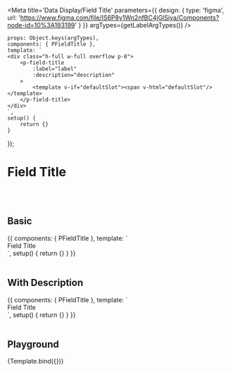 



<Meta title='Data Display/Field Title' parameters={{
    design: {
        type: 'figma',
        url: 'https://www.figma.com/file/IS6P8y1Wn2nfBC4jGlSiya/Components?node-id=10%3A193199'
    }
}} argTypes={getLabelArgTypes()}
/>

    props: Object.keys(argTypes),
    components: { PFieldTitle },
    template: `
    <div class="h-full w-full overflow p-8">
        <p-field-title
            :label="label"
            :description="description"
        >
            <template v-if="defaultSlot"><span v-html="defaultSlot"/></template>
        </p-field-title>
    </div>
    `,
    setup() {
        return {}
    }
});


# Field Title
<br/>
<br/>

## Basic

<Canvas>
    <Story name="Basic">
        {{
            components: { PFieldTitle },
            template: `
    <div class="h-full w-full overflow p-8">
        <p-field-title>Field Title</p-field-title>
    </div>
    `,
            setup() {
                return {}
            }
        }}
    </Story>
</Canvas>

<br/>
<br/>

## With Description

<Canvas>
    <Story name="With Description">
        {{
            components: { PFieldTitle },
            template: `
    <div class="h-full w-full overflow p-8">
        <p-field-title description="This is description for field title.🤓">Field Title</p-field-title>
    </div>
    `,
            setup() {
                return {}
            }
        }}
    </Story>
</Canvas>

<br/>
<br/>


## Playground

<Canvas>
    <Story name="Playground">
        {Template.bind({})}
    </Story>
</Canvas>

<ArgsTable story="Playground"/>
